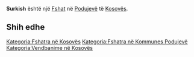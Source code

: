 {{Fshat në Kosovës
 | Emri                = Surkish
| sqi_N_name = Surkish
| sqi_N_FULL_NAME_RO = Surkish
| sqi_N_FULL_NAME_ND_RO = Surkish
| sqi_N_SORT_NAME_RG = SURKISH
| sqi_N_FULL_NAME_RG = Surkish
| sqi_N_FULL_NAME_ND_RG = Surkish
| sqi_V_name = Surkishi
| sqi_V_FULL_NAME_RO = Surkishi
| sqi_V_FULL_NAME_ND_RO = Surkishi
| sqi_V_SORT_NAME_RG = SURKISHI
| sqi_V_FULL_NAME_RG = Surkishi
| sqi_V_FULL_NAME_ND_RG = Surkishi
| srp_N_name = Surkiš
| srp_N_FULL_NAME_RO = Surkiš
| srp_N_FULL_NAME_ND_RO = Surkis
| srp_N_SORT_NAME_RG = SURKIS
| srp_N_FULL_NAME_RG = Surkiš
| srp_N_FULL_NAME_ND_RG = Surkis
| srp_NS_name = Суркиш
| srp_NS_FULL_NAME_RO = Суркиш
| srp_NS_FULL_NAME_ND_RO = Суркиш
| srp_NS_SORT_NAME_RG = СУРКИШ
| srp_NS_FULL_NAME_RG = Суркиш
| srp_NS_FULL_NAME_ND_RG = Суркиш

 | Emri (Rasa dhanore) = 
 | Figura              = 
 | Shteti              = Kosovo
 | Komuna              = Podujevë
 | Kodi postar         = 
 | Sipërfaqja          = 

 | Popullsia           = 

 | Regj. i popullsisë  = 
 | Dend. e popullsisë  = 
 | Faqja zyrtare       = 
 <!--- Koordinatat ----> 
 | Gjerësia            = 42.887317
 | Gjatësia            = 21.207667
 | Lartësia            = 
}}
'''Surkish''' është një [[Fshat]] në [[Podujevë]] të [[Kosovës]].

<!-- == Gjeografia == -->
<!-- == Historia == -->
<!-- == Demografia == -->
== Shih edhe ==
{{Komuna Podujevë}}
{{Kosovo-Administrata-Cung}}

[[Kategoria:Fshatra në Kosovës]]
[[Kategoria:Fshatra në Kommunes Podujevë]]
[[Kategoria:Vendbanime në Kosovës]]